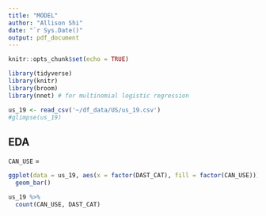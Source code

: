 ```yaml
---
title: "MODEL"
author: "Allison Shi"
date: "`r Sys.Date()"
output: pdf_document
---
```


```r
knitr::opts_chunk$set(echo = TRUE)
```

```r
library(tidyverse)
library(knitr)
library(broom)
library(nnet) # for multinomial logistic regression
```

```r
us_19 <- read_csv('~/df_data/US/us_19.csv')
#glimpse(us_19)
```

## EDA

`CAN_USE` = 
```r
ggplot(data = us_19, aes(x = factor(DAST_CAT), fill = factor(CAN_USE))) +
  geom_bar()
```

```r
us_19 %>%
  count(CAN_USE, DAST_CAT)
```

